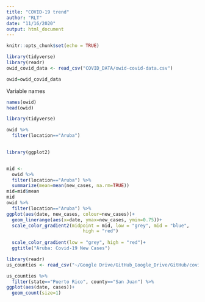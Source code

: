 ```yaml
---
title: "COVID-19 trend"
author: "RLT"
date: "11/16/2020"
output: html_document
---
```


```r
knitr::opts_chunk$set(echo = TRUE)
```

```r
library(tidyverse)
library(readr)
owid_covid_data <- read_csv("COVID_DATA/owid-covid-data.csv")

owid=owid_covid_data
```

Variable names




```r
names(owid)
head(owid)
```

```r
library(tidyverse)
```


```r
owid %>% 
  filter(location=="Aruba")
  
```


```r
library(ggplot2)


mid <- 
  owid %>% 
  filter(location=="Aruba") %>% 
  summarize(mean=mean(new_cases, na.rm=TRUE))
mid=mid$mean
mid
owid %>% 
  filter(location=="Aruba") %>% 
ggplot(aes(date, new_cases, colour=new_cases))+
  geom_linerange(aes(x=date, ymax=new_cases, ymin=0.75))+
  scale_color_gradient2(midpoint = mid, low = "grey", mid = "blue",
                            high = "red")
  
  scale_color_gradient(low = "grey", high = "red")+
  ggtitle("Aruba: Covid-19 New Cases")
```

```r
library(readr)
us_counties <- read_csv("~/Google Drive/GitHub_Google_Drive/GitHub/covid-19-data-master/us-counties.csv")
```

```r
us_counties %>% 
  filter(state=="Puerto Rico", county=="San Juan") %>% 
ggplot(aes(date, cases))+
  geom_count(size=1)
```

